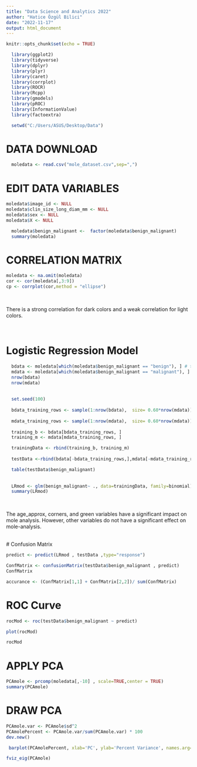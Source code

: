 ---
title: "Data Science and Analytics 2022"
author: "Hatice Özgül Bilici"
date: "2022-11-17"
output: html_document
---

```{r setup, include=FALSE}
knitr::opts_chunk$set(echo = TRUE)
```


```{r echo=T, results='hide', warning=FALSE, message=FALSE}
  library(ggplot2)
  library(tidyverse)
  library(dplyr)
  library(plyr)
  library(caret)
  library(corrplot)
  library(ROCR)
  library(Rcpp)
  library(gmodels)
  library(pROC)
  library(InformationValue)
  library(factoextra)

```


```{r}
  setwd("C:/Users/ASUS/Desktop/Data")
```
# DATA DOWNLOAD

```{r}
  moledata <- read.csv("mole_dataset.csv",sep=",")
```
# EDIT DATA VARIABLES

```{r}
moledata$image_id <- NULL
moledata$clin_size_long_diam_mm <- NULL
moledata$sex <- NULL
moledata$X <- NULL

```

```{r}
  moledata$benign_malignant <-  factor(moledata$benign_malignant)
  summary(moledata)
```
# CORRELATION MATRIX


```{r}

moledata <- na.omit(moledata)
cor <- cor(moledata[,3:9])
cp <- corrplot(cor,method = "ellipse")

```

<br>

There is a strong correlation for dark colors and a weak correlation for light colors.

<br>

# Logistic Regression Model


```{r}
  bdata <- moledata[which(moledata$benign_malignant == "benign"), ] # tüm 1'ler  
  mdata <- moledata[which(moledata$benign_malignant == "malignant"), ]
  nrow(bdata)
  nrow(mdata)
  
  
  set.seed(100)
  
  bdata_training_rows <- sample(1:nrow(bdata),  size= 0.60*nrow(mdata))
  
  mdata_training_rows <- sample(1:nrow(mdata),  size= 0.60*nrow(mdata))
  
  training_b <- bdata[bdata_training_rows, ] 
  training_m <- mdata[mdata_training_rows, ]

  trainingData <- rbind(training_b, training_m)
  
  testData <-rbind(bdata[-bdata_training_rows,],mdata[-mdata_training_rows,])

  table(testData$benign_malignant)
  
  
  LRmod <- glm(benign_malignant~ ., data=trainingData, family=binomial) 
  summary(LRmod)

```
<br>

The age_approx, corners, and green variables have a significant impact on mole analysis. However, other variables do not have a significant effect on mole-analysis.

<br>
# Confusion Matrix

```{r}
predict <- predict(LRmod , testData ,type="response")

ConfMatrix <- confusionMatrix(testData$benign_malignant , predict)
ConfMatrix

accurance <- (ConfMatrix[1,1] + ConfMatrix[2,2])/ sum(ConfMatrix)
```

# ROC Curve

```{r}
rocMod <- roc(testData$benign_malignant ~ predict)

plot(rocMod)

rocMod

```

# APPLY PCA

```{r }

PCAmole <- prcomp(moledata[,-10] , scale=TRUE,center = TRUE)
summary(PCAmole)

```
# DRAW PCA

```{r }
PCAmole.var <- PCAmole$sd^2
PCAmolePercent <- PCAmole.var/sum(PCAmole.var) * 100
dev.new()
```

```{r }
 barplot(PCAmolePercent, xlab='PC', ylab='Percent Variance', names.arg=1:length(PCAmolePercent), las=1, ylim=c(0, max(PCAmolePercent)), col='blue')

```


```{r }
fviz_eig(PCAmole)
```